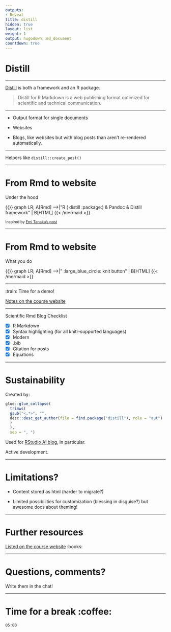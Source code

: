 ```yaml
---
outputs:
- Reveal
title: distill
hidden: true
layout: list
weight: 1
output: hugodown::md_document
countdown: true
---
```


# Distill

---

[Distill](rstudio.github.io/distill/) is both a framework and an R package.

> Distill for R Markdown is a web publishing format optimized for scientific and technical communication.

---

* Output format for single documents

* Websites

* Blogs, like websites but with blog posts than aren't re-rendered automatically.

---

Helpers like `distill::create_post()`

---

# From Rmd to website

Under the hood


```{=html}
{{<mermaid align="left">}}
graph LR;
    A[Rmd] -->|"R ( distill :package:) & Pandoc & Distill framework" | B[HTML]
{{< /mermaid >}}
```

<small>Inspired by [Emi Tanaka's post](https://emitanaka.org/r/posts/2018-12-12-scientific-and-technical-blogging-radix-vs-blogdown/)</small>

---

# From Rmd to website

What you do


```{=html}
{{<mermaid align="left">}}
graph LR;
    A[Rmd] -->|" :large_blue_circle: knit button" | B[HTML]
{{< /mermaid >}}
```


---

:train: Time for a demo!

[Notes on the course website](/distill/demo/)

---

Scientific Rmd Blog Checklist

* [x] R Markdown
* [x] Syntax highlighting (for all knitr-supported languages)
* [x] Modern
* [x] .bib
* [x] Citation for posts
* [x] Equations

---

# Sustainability

Created by:

```r
glue::glue_collapse(
  trimws(
  gsub("<.*>", "",
  desc::desc_get_author(file = find.package("distill"), role = "aut")
  )
  ), 
  sep = ", ")
```

Used for [RStudio AI blog](https://blogs.rstudio.com/ai/), in particular.

Active development.

---

# Limitations?

* Content stored as html (harder to migrate?)

* Limited possibilities for customization (blessing in disguise?) but awesome docs about theming!

---

# Further resources

[Listed on the course website](/distill/further-resources/) :books:

---

# Questions, comments?

Write them in the chat!

---

# Time for a break :coffee:

<!--html_preserve-->

<div id="timer_5ee3a3da" class="countdown" style="top:100;left:0;" data-warnwhen="0">

<code class="countdown-time"><span class="countdown-digits minutes">05</span><span class="countdown-digits colon">:</span><span class="countdown-digits seconds">00</span></code>

</div>

<!--/html_preserve-->